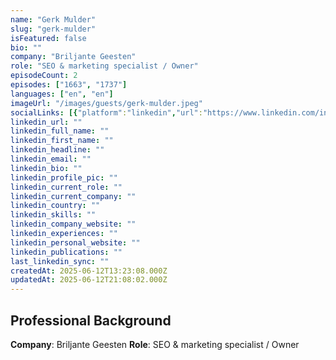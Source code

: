 ```yaml
---
name: "Gerk Mulder"
slug: "gerk-mulder"
isFeatured: false
bio: ""
company: "Briljante Geesten"
role: "SEO & marketing specialist / Owner"
episodeCount: 2
episodes: ["1663", "1737"]
languages: ["en", "en"]
imageUrl: "/images/guests/gerk-mulder.jpeg"
socialLinks: [{"platform":"linkedin","url":"https://www.linkedin.com/in/gerkmulder/"}]
linkedin_url: ""
linkedin_full_name: ""
linkedin_first_name: ""
linkedin_headline: ""
linkedin_email: ""
linkedin_bio: ""
linkedin_profile_pic: ""
linkedin_current_role: ""
linkedin_current_company: ""
linkedin_country: ""
linkedin_skills: ""
linkedin_company_website: ""
linkedin_experiences: ""
linkedin_personal_website: ""
linkedin_publications: ""
last_linkedin_sync: ""
createdAt: 2025-06-12T13:23:08.000Z
updatedAt: 2025-06-12T21:08:02.000Z
---
```


## Professional Background

**Company**: Briljante Geesten
**Role**: SEO & marketing specialist / Owner
